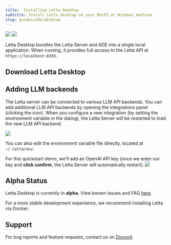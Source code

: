 ```yaml
---
title:  Installing Letta Desktop
subtitle: Install Letta Desktop on your MacOS or Windows machine
slug: guides/ade/desktop
---
```


<img className="w-full light" src="/images/letta_desktop_screenshot.png" />
<img className="w-full dark" src="/images/letta_desktop_screenshot_dark.png" />

Letta Desktop bundles the Letta Server and ADE into a single local application. When running, it provides full access to the Letta API at `https://localhost:8283`.

## Download Letta Desktop

<CardGroup>
<Card
    title="Download Letta Desktop for Mac (Apple Silicon)"
    icon="fa-brands fa-apple"
    iconPosition="left"
    href="https://downloads.letta.com/mac/dmg/arm64"
>
</Card>
<Card
    title="Download Letta Desktop for Windows (x64)"
    icon="fa-brands fa-windows"
    iconPosition="left"
    href="https://downloads.letta.com/windows/nsis/x64"
>
</Card>
</CardGroup>

## Adding LLM backends
The Letta server can be connected to various LLM API backends.
You can add additional LLM API backends by opening the integrations panel (clicking the <Icon icon="square-rss" /> icon).
When you configure a new integration (by setting the environment variable in the dialog), the Letta Server will be restarted to load the new LLM API backend.

<img className="block w-300" src="/images/letta_desktop_integrations.png" />

You can also edit the environment variable file directly, located at `~/.letta/env`.

For this quickstart demo, we'll add an OpenAI API key (once we enter our key and **click confirm**, the Letta Server will automatically restart):
<img className="w-300" src="/images/letta_desktop_openai.png" />


## Alpha Status

Letta Desktop is currently in **alpha**. View known issues and FAQ [here](/guides/desktop/troubleshooting).

For a more stable development experience, we recommend installing Letta via Docker.

## Support

For bug reports and feature requests, contact us on [Discord](https://discord.gg/letta).

